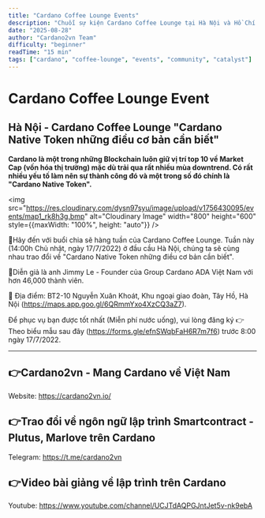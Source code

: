 ```yaml
---
title: "Cardano Coffee Lounge Events"
description: "Chuỗi sự kiện Cardano Coffee Lounge tại Hà Nội và Hồ Chí Minh"
date: "2025-08-28"
author: "Cardano2vn Team"
difficulty: "beginner"
readTime: "15 min"
tags: ["cardano", "coffee-lounge", "events", "community", "catalyst"]
---
```


# Cardano Coffee Lounge Event

## Hà Nội - Cardano Coffee Lounge "Cardano Native Token những điều cơ bản cần biết"

**Cardano là một trong những Blockchain luôn giữ vị trí top 10 về Market Cap (vốn hóa thị trường) mặc dù trải qua rất nhiều mùa downtrend. Có rất nhiều yếu tố làm nên sự thành công đó và một trong số đó chính là "Cardano Native Token".**

<img src="https://res.cloudinary.com/dysn97syu/image/upload/v1756430095/events/map1_rk8h3g.bmp" alt="Cloudinary Image" width="800" height="600" style={{maxWidth: "100%", height: "auto"}} />

📣Hãy đến với buổi chia sẽ hàng tuần của Cardano Coffee Lounge. Tuần này (14:00h Chủ nhật, ngày 17/7/2022) ở đầu cầu Hà Nội, chúng ta sẽ cùng nhau trao đổi về "Cardano Native Token những điều cơ bản cần biết".

📣Diễn giả là anh Jimmy Le - Founder của Group Cardano ADA Việt Nam với hơn 46,000 thành viên.

📣 Địa điểm:  BT2-10 Nguyễn Xuân Khoát, Khu ngoại giao đoàn, Tây Hồ, Hà Nội (https://maps.app.goo.gl/6QRmmYxo4XzCQ3aZ7).

Để phục vụ bạn được tốt nhất (Miễn phí nước uống), vui lòng đăng ký 👉Theo biểu mẫu sau đây (https://forms.gle/efnSWqbFaH6R7m7f6) trước 8:00 ngày 17/7/2022.

---

## 👉Cardano2vn - Mang Cardano về Việt Nam

Website: https://cardano2vn.io/ 

## 👉Trao đổi về ngôn ngữ lập trình Smartcontract - Plutus, Marlove trên Cardano

Telegram: https://t.me/cardano2vn 

## 👉Video bài giảng về lập trình trên Cardano
Youtube: https://www.youtube.com/channel/UCJTdAQPGJntJet5v-nk9ebA 
